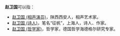 '''赵卫国'''可以指：
* [[赵卫国_(相声演员)|赵卫国 (相声演员)]]，陕西西安人，相声艺术家。
* [[赵卫国_(诗人)|赵卫国 (诗人)]]，笔名“征帆”，上海人，诗人、作家。
* [[赵卫国_(哲学家)|赵卫国 (哲学家)]]，哲学家，德国哲学海德格尔研究专家。

{{disambig|Cat=三字赵姓人名消歧义|wei}}
